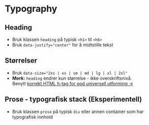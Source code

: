 
<Meta of={stories} />

# Typography

## Heading
- Bruk klassen `heading` på typisk `<h1>` til `<h6>`
- Bruk `data-justify="center"` for å midtstille tekst
<Canvas of={stories.HeadingStory} />

## Størrelser
- Bruk `data-size="2xs | xs | sm | md | lg | xl | 2xl"`
- **Merk:** `heading` endrer kun størrelse - ikke overskriftsnivå.<br />Benytt [korrekt HTML h-tag for god universell utforming &rarr;](https://www.uutilsynet.no/veiledning/246-overskrifter-og-ledetekster/1253)
<Canvas of={stories.Sizes} />

## Prose - typografisk stack (Eksperimentell)
- Bruk klassen `prose` på typisk `div` eller annen container som har typografisk innhold
<Canvas of={stories.Prose} />

<CssVariables component="typography" />